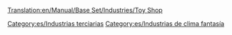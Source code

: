 [[Translation:en/Manual/Base Set/Industries/Toy Shop]]

{{es/Industrias| nombre = Tienda de juguetes
| imagen = ToyShop.png
| climas = [[es/Manual/Clima|Fantasía]]
| acepta = [[es/Manual/Base Set/Cargos/Juguetes|Juguetes]]
| produce= Nada
| notas  = No existe en otros [[es/Manual/Clima|climas]]
}}


[[Category:es/Industrias terciarias]]
[[Category:es/Industrias de clima fantasía]]